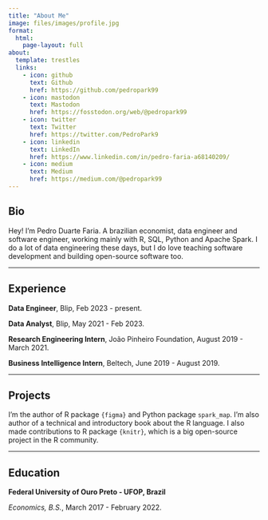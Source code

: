 ```yaml
---
title: "About Me"
image: files/images/profile.jpg
format: 
  html: 
    page-layout: full
about:
  template: trestles
  links:
    - icon: github
      text: Github
      href: https://github.com/pedropark99
    - icon: mastodon
      text: Mastodon
      href: https://fosstodon.org/web/@pedropark99
    - icon: twitter
      text: Twitter
      href: https://twitter.com/PedroPark9
    - icon: linkedin
      text: LinkedIn
      href: https://www.linkedin.com/in/pedro-faria-a68140209/
    - icon: medium
      text: Medium
      href: https://medium.com/@pedropark99
---
```

 
## Bio
Hey! I'm Pedro Duarte Faria. A brazilian economist, data engineer and software engineer, working mainly with R, SQL, Python and Apache Spark. I do a lot of data engineering these days, but I do love teaching software development and building open-source software too.

-----------------------------------------------------------------------------------------------------------------------------------

## Experience

**Data Engineer**,
Blip, Feb 2023 - present.

**Data Analyst**,
Blip, May 2021 - Feb 2023.

**Research Engineering Intern**,
João Pinheiro Foundation, August 2019 - March 2021.

**Business Intelligence Intern**,
Beltech, June 2019 - August 2019.

-----------------------------------------------------------------------------------------------------------------------------------

## Projects

I'm the author of R package `{figma}` and Python package `spark_map`. I'm also author of a technical and introductory book about the R language. I also made contributions to R package `{knitr}`, which is a big open-source project in the R community.

-----------------------------------------------------------------------------------------------------------------------------------

## Education

**Federal University of Ouro Preto - UFOP, Brazil**

*Economics, B.S.*, March 2017 - February 2022.
